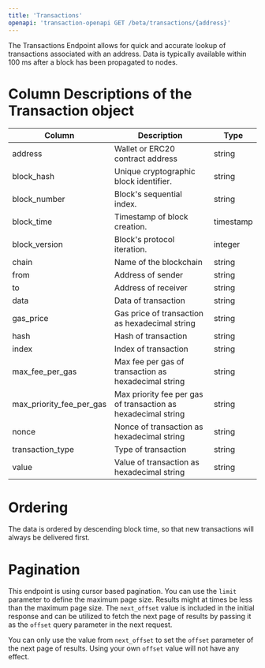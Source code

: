 ```yaml
---
title: 'Transactions'
openapi: 'transaction-openapi GET /beta/transactions/{address}'
---
```


The Transactions Endpoint allows for quick and accurate lookup of transactions associated with an address.
Data is typically available within 100 ms after a block has been propagated to nodes.


# Column Descriptions of the Transaction object

| Column                          | Description                                                   | Type          |
|---------------------------------|---------------------------------------------------------------|---------------|
| address                         | Wallet or ERC20 contract address                              | string        |
| block_hash                      | Unique cryptographic block identifier.                        | string        |
| block_number                    | Block's sequential index.                                     | string        |
| block_time                      | Timestamp of block creation.                                  | timestamp     |
| block_version                   | Block's protocol iteration.                                   | integer       |
| chain                           | Name of the blockchain                                        | string        |
| from                            | Address of sender                                             | string        |
| to                              | Address of receiver                                           | string        |
| data                            | Data of transaction                                           | string        |
| gas_price                       | Gas price of transaction as hexadecimal string                | string        |
| hash                            | Hash of transaction                                           | string        |
| index                           | Index of transaction                                          | string        |
| max_fee_per_gas                 | Max fee per gas of transaction as hexadecimal string          | string        |
| max_priority_fee_per_gas        | Max priority fee per gas of transaction as hexadecimal string | string        |
| nonce                           | Nonce of transaction as hexadecimal string                    | string        |
| transaction_type                | Type of transaction                                           | string        |
| value                           | Value of transaction as hexadecimal string                    | string        |

# Ordering

The data is ordered by descending block time, so that new transactions will always be delivered first.


# Pagination

This endpoint is using cursor based pagination. You can use the `limit` parameter to define the maximum page size. 
Results might at times be less than the maximum page size. 
The `next_offset` value is included in the initial response and can be utilized to fetch the next page of results by passing it as the `offset` query parameter in the next request.

<Warning>You can only use the value from `next_offset` to set the `offset` parameter of the next page of results. Using your own `offset` value will not have any effect.</Warning>